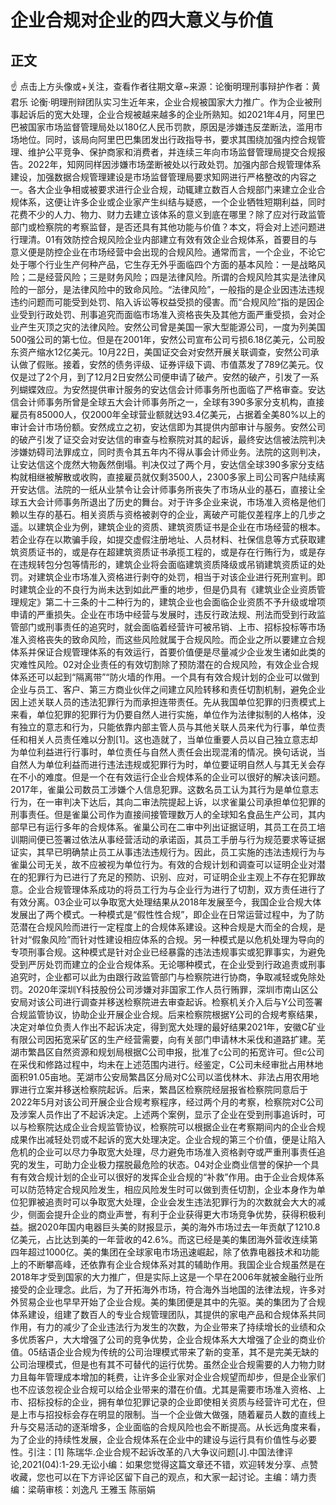 # 企业合规对企业的四大意义与价值
## 正文
☝ 点击上方头像或+关注，查看作者往期文章~来源：论衡明理刑事辩护作者：黄君乐 论衡·明理刑辩团队实习生近年来，企业合规被国家大力推广。作为企业被刑事起诉后的宽大处理，企业合规被越来越多的企业所熟知。如2021年4月，阿里巴巴被国家市场监督管理局处以180亿人民币罚款，原因是涉嫌违反垄断法，滥用市场地位。同时，该局向阿里巴巴集团发出行政指导书，要求其围绕加强内控合规管理、维护公平竞争、保护商家和消费者，并连续三年向市场监督管理局提交合规报告。2022年，知网同样因涉嫌市场垄断被处以行政处罚。加强内部合规管理体系建设，加强数据合规管理建设是市场监督管理局要求知网进行严格整改的内容之一。各大企业争相或被要求进行企业合规，动辄建立数百人合规部门来建立企业合规体系，这便让许多企业或企业家产生纠结与疑惑，一个企业牺牲短期利益，同时花费不少的人力、物力、财力去建立该体系的意义到底在哪里？除了应对行政监管部门或检察院的考察监督，是否还具有其他功能与价值？本文，将会对上述问题进行理清。01有效防控合规风险企业内部建立有效有效企业合规体系，首要目的与意义便是防控企业在市场经营中会出现的合规风险。通常而言，一个企业，不论它处于哪个行业生产何种产品，它生存无外乎面临四个方面的基本风险：一是战略风险；二是经营风险；三是财务风险；四是法律风险。所谓的合规风险其实是法律风险的一部分，是法律风险中的致命风险。“法律风险”，一般指的是企业因违法违规违约问题而可能受到处罚、陷入诉讼等权益受损的侵害。而“合规风险”指的是因企业受到行政处罚、刑事追究而面临市场准入资格丧失及其他方面严重受损，会对企业产生灭顶之灾的法律风险。安然公司曾是美国一家大型能源公司，一度为列美国500强公司的第七位。但是在2001年，安然公司宣布公司亏损6.18亿美元，公司股东资产缩水12亿美元。10月22日，美国证交会对安然开展关联调查，安然公司承认做了假账。接着，安然的债务评级、证券评级下调、市值蒸发了789亿美元。仅仅是过了2个月，到了12月2日安然公司便申请了破产。安然的破产，引发了一系列蝴蝶效应。为安然提供审计服务的安达信会计师事务所也面临了严格审查。安达信会计师事务所曾是全球五大会计师事务所之一，全球有390多家分支机构，直接雇员有85000人，仅2000年全球营业额就达93.4亿美元，占据着全美80%以上的审计会计市场份额。安然成立之初，安达信即为其提供内部审计与服务。安然公司的破产引发了证交会对安达信的审查与检察院对其的起诉，最终安达信被法院判决涉嫌妨碍司法罪成立，同时责令其五年内不得从事会计师业务。法院的这则判决，让安达信这个庞然大物轰然倒塌。判决仅过了两个月，安达信全球390多家分支结构就相继被解散或收购，直接雇员就仅剩3500人，2300多家上司公司客户陆续离开安达信。法院的一纸从业禁令让会计师事务所丧失了市场从业的基石，直接让全球五大会计师事务所退出了历史的舞台。对于许多企业来说，市场准入资格是他们赖以生存的基石。相关资质与资格被剥夺的企业，离破产可能仅差程序上的几步之遥。以建筑企业为例，建筑企业的资质、建筑资质证书是企业在市场经营的根本。若企业存在以欺骗手段，如提交虚假注册地址、人员材料、社保信息等方式获取建筑资质证书的，或是存在超建筑资质证书承揽工程的，或是存在行贿行为，或是存在违规转包分包等情形的，建筑企业将会面临建筑资质降级或吊销建筑资质证的处罚。对建筑企业市场准入资格进行剥夺的处罚，相当于对该企业进行死刑宣判。即时建筑企业的不良行为尚未达到如此严重的地步，但是仍具有《建筑业企业资质管理规定》第二十三条的十二种行为的，建筑企业也会面临企业资质不予升级或增项申请的严重损失。企业在市场中经营与发展时，违反行政法规、刑法而受到行政监管部门或刑事责任的追究时，就会面临着经营许可被吊销、上市、招标投标等市场准入资格丧失的致命风险，而这些风险就属于合规风险。而企业之所以要建立合规体系并保证合规管理体系的有效运行，首要价值便是尽量减少企业发生诸如此类的灾难性风险。02对企业责任的有效切割除了预防潜在的合规风险，有效企业合规体系还可以起到“隔离带”“防火墙的作用。一个具有有效合规计划的企业可以做到企业与员工、客户、第三方商业伙伴之间建立风险转移和责任切割机制，避免企业因上述关联人员的违法犯罪行为而承担连带责任。先从我国单位犯罪的归责模式上来看，单位犯罪的犯罪行为仍要自然人进行实施，单位作为法律拟制的人格体，没有独立的意志和行为，只能依靠内部主管人员与其他关联人员来代为行事，单位责任和相关人员责任难以分割[1]。这也造就了，当单位重要人员以自己独立意志却为单位利益进行行事时，单位责任与自然人责任会出现混淆的情况。换句话说，当自然人为单位利益而进行违法违规或犯罪行为时，单位要证明自然人与其无关会存在不小的难度。但是一个在有效运行企业合规体系的企业可以很好的解决该问题。2017年，雀巢公司数员工涉嫌个人信息犯罪。这数名员工认为其行为是单位意志行为，在一审判决下达后，其向二审法院提起上诉，以求雀巢公司承担单位犯罪的刑事责任。但是雀巢公司作为直接间接管理数万人的全球知名食品生产公司，其内部早已有运行多年的合规体系。雀巢公司在二审中列出证据证明，其员工在员工培训期间便已签署过依法从事经营活动的承诺函，其员工手册与行为规范要求等证据证实，其早已明确禁止员工从事违法违规行为。因此，员工实施的违法违规行为与雀巢公司无关，故不应被视为单位行为。有效的合规计划和调查可以证明企业对潜在的犯罪行为已进行了充足的预防、识别、应对，可证明企业主观上不存在犯罪故意。企业合规管理体系成功的将员工行为与企业行为进行了切割，双方责任进行了有效分离。03企业可以争取宽大处理结果从2018年发展至今，我国企业合规大体发展出了两个模式。一种模式是“假性性合规”，即企业在日常运营过程中，为了防范潜在合规风险而进行一定程度上的合规体系建设。这种合规是大而全的合规，是针对“假象风险”而针对性建设相应体系的合规。另一种模式是以危机处理为导向的专项刑事合规。这种模式是针对企业已经暴露的违法违规事实或犯罪事实，为避免受到严厉处罚而建立的企业合规体系。无论哪种模式，在企业受到行政追责或刑事追究时，企业都可以此为由跟行政监管部门与检察院进行协商，争取减轻或免除处罚。2020年深圳Y科技股份公司涉嫌对非国家工作人员行贿罪，深圳市南山区公安局对该公司进行调查并移送检察院进去审查起诉。检察机关介入后与Y公司签署合规监管协议，协助企业开展企业合规。后来检察院根据Y公司的合规考察结果，决定对单位负责人作出不起诉决定，得到宽大处理的最好结果2021年，安徽C矿业有限公司因拓宽采矿区的生产经营需要，向有关部门申请林木采伐和道路扩建。芜湖市繁昌区自然资源和规划局根据C公司申报，批准了c公司的拓宽许可。但c公司在采伐和修路过程中，均未在上述范围内进行。经鉴定，C公司未经审批占用林地面积91.05亩地。芜湖市公安局繁昌区分局对C公司以滥伐林木、非法占用农用地罪进行立案并移送检察院起诉。后来，繁昌区检察院经层报省检察院同意后于2022年5月对该公司开展企业合规考察程序，经过两个月的考察，检察院对C公司及涉案人员作出了不起诉决定。上述两个案例，显示了企业在受到刑事追诉时，可以与检察院达成企业合规监管协议，检察院可以根据企业在考察期间内的企业合规成果作出减轻处罚或不起诉的宽大处理决定。企业合规的第三个价值，便是让陷入危机的企业可以尽力争取宽大处理，尽力避免市场准入资格剥夺或严重刑事责任追究的发生，可助力企业极力摆脱最危险的状态。04对企业商业信誉的保护一个具有有效合规计划的企业可以很好的发挥企业合规的“补救”作用。由于企业合规体系可以防范特定合规风险发生，相应风险发生时可以做到责任切割，企业本身作为单位犯罪被追责时可以争取宽大处理，企业会发生违法犯罪行为的次数就会大大的减少，侧面会提升企业的商业声誉，有利于企业获得更大市场竞争优势，获得积极利益。据2020年国内电器巨头美的财报显示，美的海外市场过去一年贡献了1210.8亿美元，占比达到美的一年营收的42.6%。而这已经是美的集团海外营收连续第四年超过1000亿。美的集团在全球家电市场迅速崛起，除了依靠电器技术和功能上的不断攀高峰，还依靠有企业合规体系对其的辅助作用。我国企业合规虽然是在2018年才受到国家的大力推广，但是实际上这是一个早在2006年就被金融行业所接受的企业理念。此后，为了开拓海外市场，符合海外当地国的法律法规，许多对外贸易企业也早早开始了企业合规。美的集团便是其中的先驱。美的集团为了合规体系建设，组建了数百人的专业合规管理团队，其提供的家电产品和合规体系共同作用，有力的减少了企业违法行为发生的次数，为企业带来了持续增长的业绩和众多优质客户，大大增强了公司的竞争优势，企业合规体系大大增强了企业的商业价值。05结语企业合规为传统的公司治理模式带来了新的变革，其不是完美无缺的公司治理模式，但是也有其不可替代的运行优势。虽然企业合规需要的人力物力财力且每年管理成本增加的耗费，让许多企业家对企业合规望而却步，但是企业家们也不应该忽视企业合规可以给企业带来的潜在价值。尤其是需要市场准入资格、上市、招标投标的企业，拥有单位犯罪记录的企业即使相关资质与经营许可尤在，但是上市与招投标会存在明显的限制。当一个企业做大做强，随着雇员人数的直线上升与交易活动的逐渐增多，企业面临的合规风险也会不断提高。从长远角度来看，为了企业的持续性发展，企业合规体系在企业中的建设与运行具有价值性与必要性。引注：[1] 陈瑞华.企业合规不起诉改革的八大争议问题[J].中国法律评论,2021(04):1-29.无讼小编：如果您觉得这篇文章还不错，欢迎转发分享、点赞收藏，您也可以在下方评论区留下自己的观点，和大家一起讨论。主编：靖力责编：梁萌审核：刘逸凡 王雅玉 陈丽娟